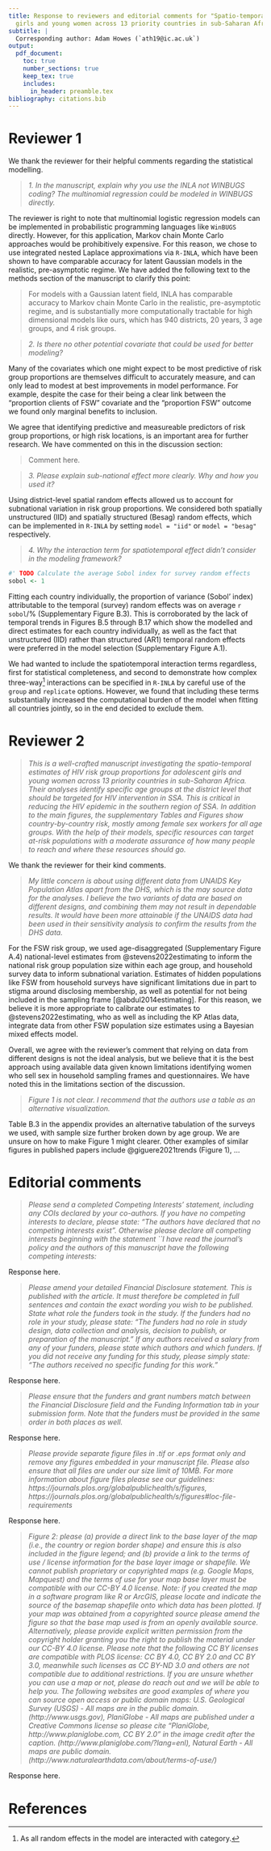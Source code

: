 ```yaml
---
title: Response to reviewers and editorial comments for "Spatio-temporal estimates of HIV risk group proportions for adolescent
  girls and young women across 13 priority countries in sub-Saharan Africa"
subtitle: |
  Corresponding author: Adam Howes (`ath19@ic.ac.uk`)
output:
  pdf_document:
    toc: true
    number_sections: true
    keep_tex: true
    includes:
      in_header: preamble.tex
bibliography: citations.bib
---
```


\newpage

# Reviewer 1 {-}

We thank the reviewer for their helpful comments regarding the statistical modelling.

> *1. In the manuscript, explain why you use the INLA not WINBUGS coding? The multinomial regression could be modeled in WINBUGS directly.*

The reviewer is right to note that multinomial logistic regression models can be implemented in probabilistic programming languages like `WinBUGS` directly.
However, for this application, Markov chain Monte Carlo approaches would be prohibitively expensive.
For this reason, we chose to use integrated nested Laplace approximations via `R-INLA`, which have been shown to have comparable accuracy for latent Gaussian models in the realistic, pre-asymptotic regime.
We have added the following text to the methods section of the manuscript to clarify this point:

> For models with a Gaussian latent field, INLA has comparable accuracy to Markov chain Monte Carlo in the realistic, pre-asymptotic regime, and is substantially more computationally tractable for high dimensional models like ours, which has 940 districts, 20 years, 3 age groups, and 4 risk groups.

> *2. Is there no other potential covariate that could be used for better modeling?*

Many of the covariates which one might expect to be most predictive of risk group proportions are themselves difficult to accurately measure, and can only lead to modest at best improvements in model performance.
For example, despite the case for their being a clear link between the "proportion clients of FSW" covariate and the "proportion FSW" outcome we found only marginal benefits to inclusion.

We agree that identifying predictive and measureable predictors of risk group proportions, or high risk locations, is an important area for further research.
We have commented on this in the discussion section:

> Comment here.

> *3. Please explain sub-national effect more clearly. Why and how you used it?*

Using district-level spatial random effects allowed us to account for subnational variation in risk group proportions.
We considered both spatially unstructured (IID) and spatially structured (Besag) random effects, which can be implemented in `R-INLA` by setting `model = "iid"` or `model = "besag"` respectively.

> *4. Why the interaction term for spatiotemporal effect didn't consider in the modeling framework?*

```r
#' TODO Calculate the average Sobol index for survey random effects
sobol <- 1
```

Fitting each country individually, the proportion of variance (Sobol' index) attributable to the temporal (survey) random effects was on average `r sobol`/% (Supplementary Figure B.3).
This is corroborated by the lack of temporal trends in Figures B.5 through B.17 which show the modelled and direct estimates for each country individually, as well as the fact that unstructured (IID) rather than structured (AR1) temporal random effects were preferred in the model selection (Supplementary Figure A.1).

We had wanted to include the spatiotemporal interaction terms regardless, first for statistical completeness, and second to demonstrate how complex three-way^[As all random effects in the model are interacted with category.] interactions can be specified in `R-INLA` by careful use of the `group` and `replicate` options.
However, we found that including these terms substantially increased the computational burden of the model when fitting all countries jointly, so in the end decided to exclude them.

\newpage

# Reviewer 2 {-}

> *This is a well-crafted manuscript investigating the spatio-temporal estimates of HIV risk group proportions for adolescent girls and young women across 13 priority countries in sub-Saharan Africa. Their analyses identify specific age groups at the district level that should be targeted for HIV intervention in SSA. This is critical in reducing the HIV epidemic in the southern region of SSA. In addition to the main figures, the supplementary Tables and Figures show country-by-country risk, mostly among female sex workers for all age groups. With the help of their models, specific resources can target at-risk populations with a moderate assurance of how many people to reach and where these resources should go.*

We thank the reviewer for their kind comments.

> *My little concern is about using different data from UNAIDS Key Population Atlas apart from the DHS, which is the may source data for the analyses. I believe the two variants of data are based on different designs, and combining them may not result in dependable results. It would have been more attainable if the UNAIDS data had been used in their sensitivity analysis to confirm the results from the DHS data.*

For the FSW risk group, we used age-disaggregated (Supplementary Figure A.4) national-level estimates from @stevens2022estimating to inform the national risk group population size within each age group, and household survey data to inform subnational variation.
Estimates of hidden populations like FSW from household surveys have significant limitations due in part to stigma around disclosing membership, as well as potential for not being included in the sampling frame [@abdul2014estimating].
For this reason, we believe it is more appropriate to calibrate our estimates to @stevens2022estimating, who as well as including the KP Atlas data, integrate data from other FSW population size estimates using a Bayesian mixed effects model.

Overall, we agree with the reviewer's comment that relying on data from different designs is not the ideal analysis, but we believe that it is the best approach using available data given known limitations identifying women who sell sex in household sampling frames and questionnaires.
We have noted this in the limitations section of the discussion.

> *Figure 1 is not clear. I recommend that the authors use a table as an alternative visualization.*

Table B.3 in the appendix provides an alternative tabulation of the surveys we used, with sample size further broken down by age group.
We are unsure on how to make Figure 1 might clearer.
Other examples of similar figures in published papers include @giguere2021trends (Figure 1), ...

\newpage

# Editorial comments {-}

> *Please send a completed Competing Interests' statement, including any COIs declared by your co-authors. If you have no competing interests to declare, please state: "The authors have declared that no competing interests exist". Otherwise please declare all competing interests beginning with the statement ``I have read the journal's policy and the authors of this manuscript have the following competing interests:*

Response here.

> *Please amend your detailed Financial Disclosure statement. This is published with the article. It must therefore be completed in full sentences and contain the exact wording you wish to be published. State what role the funders took in the study. If the funders had no role in your study, please state: "The funders had no role in study design, data collection and analysis, decision to publish, or preparation of the manuscript." If any authors received a salary from any of your funders, please state which authors and which funders. If you did not receive any funding for this study, please simply state: "The authors received no specific funding for this work."*

Response here.

> *Please ensure that the funders and grant numbers match between the Financial Disclosure field and the Funding Information tab in your submission form. Note that the funders must be provided in the same order in both places as well.*

Response here.

> *Please provide separate figure files in .tif or .eps format only and remove any figures embedded in your manuscript file. Please also ensure that all files are under our size limit of 10MB. For more information about figure files please see our guidelines: https://journals.plos.org/globalpublichealth/s/figures, https://journals.plos.org/globalpublichealth/s/figures#loc-file-requirements*

Response here.

> *Figure 2: please (a) provide a direct link to the base layer of the map (i.e., the country or region border shape) and ensure this is also included in the figure legend; and (b) provide a link to the terms of use / license information for the base layer image or shapefile. We cannot publish proprietary or copyrighted maps (e.g. Google Maps, Mapquest) and the terms of use for your map base layer must be compatible with our CC-BY 4.0 license. Note: if you created the map in a software program like R or ArcGIS, please locate and indicate the source of the basemap shapefile onto which data has been plotted. If your map was obtained from a copyrighted source please amend the figure so that the base map used is from an openly available source. Alternatively, please provide explicit written permission from the copyright holder granting you the right to publish the material under our CC-BY 4.0 license. Please note that the following CC BY licenses are compatible with PLOS license: CC BY 4.0, CC BY 2.0 and CC BY 3.0, meanwhile such licenses as CC BY-ND 3.0 and others are not compatible due to additional restrictions. If you are unsure whether you can use a map or not, please do reach out and we will be able to help you. The following websites are good examples of where you can source open access or public domain maps: U.S. Geological Survey (USGS) - All maps are in the public domain. (http://www.usgs.gov), PlaniGlobe - All maps are published under a Creative Commons license so please cite “PlaniGlobe, http://www.planiglobe.com, CC BY 2.0” in the image credit after the caption. (http://www.planiglobe.com/?lang=enl), Natural Earth - All maps are public domain. (http://www.naturalearthdata.com/about/terms-of-use/)*

Response here.

\newpage


# References {#references .unnumbered}

